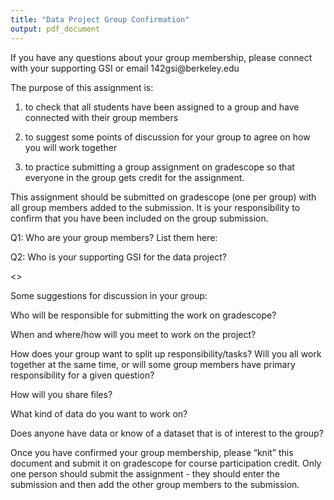 ```yaml
---
title: "Data Project Group Confirmation"
output: pdf_document
---
```


If you have any questions about your group membership, please connect with your supporting GSI or email 142gsi@berkeley.edu 

The purpose of this assignment is:

1) to check that all students have been assigned to a group and have connected with their group members

2) to suggest some points of discussion for your group to agree on how you will work together

2) to practice submitting a group assignment on gradescope so that everyone in the group gets credit for the assignment.  


This assignment should be submitted on gradescope (one per group) with all group members added to the submission.  It is your responsibility to confirm that you have been included on the group submission. 

Q1:  Who are your group members?  List them here:


Q2:  Who is your supporting GSI for the data project?

<<answer here>>

Some suggestions for discussion in your group:

Who will be responsible for submitting the work on gradescope?

When and where/how will you meet to work on the project?

How does your group want to split up responsibility/tasks?  Will you all work together at the same time, or will some group members have primary responsibility for a given question? 

How will you share files?  

What kind of data do you want to work on? 

Does anyone have data or know of a dataset that is of interest to the group?

Once you have confirmed your group membership, please "knit" this document and submit it on gradescope for course participation credit.  Only one person should submit the assignment - they should enter the submission and then add the other group members to the submission.  


